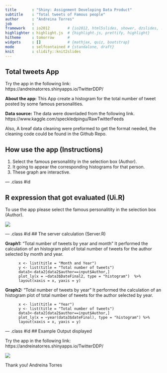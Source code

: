 ```yaml
---
title       : "Shiny: Assignment Developing Data Product"
subtitle    : "Total tweets of Famous people"
author      : "Andreina Torres"
job         : 
framework   : io2012        # {io2012, html5slides, shower, dzslides, ...}
highlighter : highlight.js  # {highlight.js, prettify, highlight}
hitheme     : tomorrow      # 
widgets     : []            # {mathjax, quiz, bootstrap}
mode        : selfcontained # {standalone, draft}
knit        : slidify::knit2slides
---
```


## Total tweets App 

Try the app in the following link: https://andreinatorres.shinyapps.io/TwitterDDP/

**About the app:** This App create a histogram for the total number of tweet posted by some famous personalities.

**Data source:** The data were downladed from the following link.
https://www.kaggle.com/speckledpingu/RawTwitterFeeds

Also, A breaf data cleaning were preformed to get the format needed, the cleaning code could be found in the Github Repo.

## How use the app (Instructions)

1. Select the famous personalitity in the selection box (Author).
2. It going to appear the corresponding histograms for that person.
3. These graph are interactive.


--- .class #id 

## R expression that got evaluated (Ui.R)

To use the app please select the famous personalitity in the selection box (Author).

![](Appsidebar.png)


--- .class #id 
##  The server calculation (Server.R)

**Graph1:** "Total number of tweets by year and month"
It  performed the calculation of an histogram plot of total number of tweets for the author 
selected by month and year.

          x <- list(title = "Month and Year")
          y <- list(title = "Total number of tweets")
          data3<-data2[data2$author==input$Author,]
          plot_ly(x = ~data3$DateFinal2, type = "histogram")  %>%
          layout(xaxis = x, yaxis = y)

**Graph2:** "Total number of tweets by year"
It performed the calculation of an histogram plot of total number of tweets for the author 
selected by year.

          x <- list(title = "Year")
          y <- list(title = "Total number of tweets")
          data3<-data2[data2$author==input$Author,]
          plot_ly(x = ~year(data3$dateFinal), type = "histogram") %>%
          layout(xaxis = x, yaxis = y)


--- .class #id 
## Example Output displayed

Try the app in the following link: https://andreinatorres.shinyapps.io/TwitterDDP/

![](ApptwitterDDPexample.png)

Thank you! 
Andreina Torres